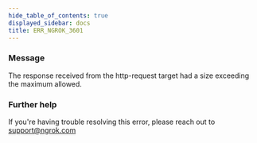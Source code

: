 ```yaml
---
hide_table_of_contents: true
displayed_sidebar: docs
title: ERR_NGROK_3601
---
```




### Message

The response received from the http-request target had a size exceeding the maximum allowed.

<ErrorDetails error="err_ngrok_3601" />

### Further help

If you're having trouble resolving this error, please reach out to [support@ngrok.com](mailto:support@ngrok.com?subject=Help%20with%20ERR_NGROK_3601)
